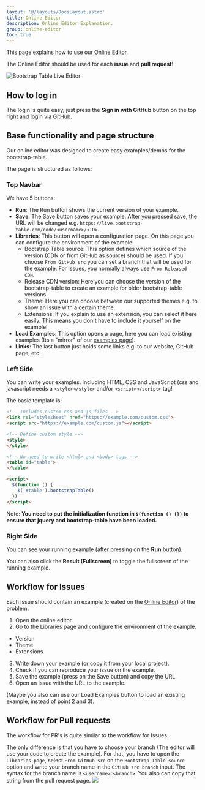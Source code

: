 ```yaml
---
layout: '@/layouts/DocsLayout.astro'
title: Online Editor
description: Online Editor Explanation.
group: online-editor
toc: true
---
```


This page explains how to use our [Online Editor](https://live.bootstrap-table.com/).

The Online Editor should be used for each **issue** and **pull request**!

<img src="https://live.bootstrap-table.com/images/bootstrap-table-live.png" alt="Bootstrap Table Live Editor" />

## How to log in

The login is quite easy, just press the **Sign in with GitHub** button on the top right and login via GitHub.

## Base functionality and page structure

Our online editor was designed to create easy examples/demos for the bootstrap-table.

The page is structured as follows:

### Top Navbar

We have 5 buttons:

* **Run**: The Run button shows the current version of your example.
* **Save**: The Save button saves your example. After you pressed save, the URL will be changed e.g. `https://live.bootstrap-table.com/code/<username>/<ID>`.
* **Libraries**: This button will open a configuration page. On this page you can configure the environment of the example:
  * Bootstrap Table source: This option defines which source of the version (CDN or from GitHub as source) should be used. If you choose `From GitHub src` you can set a branch that will be used for the example. For Issues, you normally always use `From Released CDN`.
  * Release CDN version: Here you can choose the version of the bootstrap-table to create an example for older bootstrap-table versions.
  * Theme: Here you can choose between our supported themes e.g. to show an issue with a certain theme.
  * Extensions: If you explain to use an extension, you can select it here easily. This means you don't have to include it yourself on the example!
* **Load Examples**: This option opens a page, here you can load existing examples (Its a "mirror" of our [examples page](https://examples.bootstrap-table.com/)).
* **Links**: The last button just holds some links e.g. to our website, GitHub page, etc.

### Left Side

You can write your examples. Including HTML, CSS and JavaScript (css and javascript needs a `<style></style>` and/or `<script></script>` tag!

The basic template is:
```html
<!-- Includes custom css and js files -->
<link rel="stylesheet" href="https://example.com/custom.css">
<script src="https://example.com/custom.js"></script>

<!-- Define custom style -->
<style>
</style>

<!-- No need to write <html> and <body> tags -->
<table id="table">
</table>

<script>
  $(function () {
    $('#table').bootstrapTable()
  })
</script>
```

Note: **You need to put the initialization function in `$(function () {})` to ensure that jquery and bootstrap-table have been loaded.**

### Right Side

You can see your running example (after pressing on the **Run** button).

You can also click the **Result (Fullscreen)** to toggle the fullscreen of the running example.

## Workflow for Issues

Each issue should contain an example (created on the [Online Editor](https://live.bootstrap-table.com/)) of the problem.

1. Open the online editor.
2. Go to the Libraries page and configure the environment of the example.
* Version
* Theme
* Extensions
3. Write down your example (or copy it from your local project).
4. Check if you can reproduce your issue on the example.
5. Save the example (press on the Save button) and copy the URL.
6. Open an issue with the URL to the example.

(Maybe you also can use our Load Examples button to load an existing example, instead of point 2 and 3).

## Workflow for Pull requests

The workflow for PR's is quite similar to the workflow for Issues.

The only difference is that you have to choose your branch (The editor will use your code to create the example). For that, you have to open the `Libraries page`, select `From GitHub src` on the `Bootstrap Table source` option and write your branch name in the `GitHub src branch` input.
The syntax for the branch name is `<username>:<branch>`. You also can copy that string from the pull request page.
![](http://i.epvpimg.com/NNhNbab.png)
